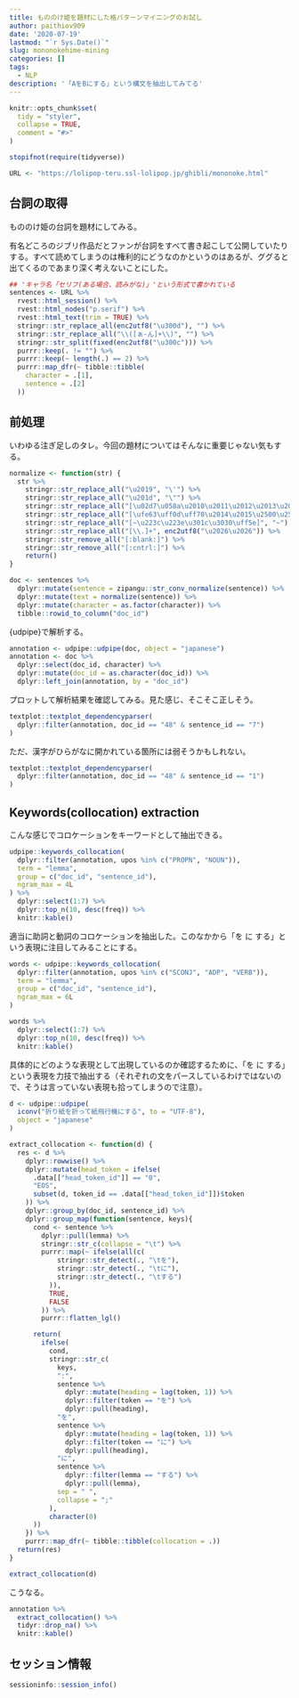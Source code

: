 ```yaml
---
title: もののけ姫を題材にした格パターンマイニングのお試し
author: paithiov909
date: '2020-07-19'
lastmod: "`r Sys.Date()`"
slug: mononokehime-mining
categories: []
tags:
  - NLP
description: '「AをBにする」という構文を抽出してみてる'
---
```


```r
knitr::opts_chunk$set(
  tidy = "styler",
  collapse = TRUE,
  comment = "#>"
)

stopifnot(require(tidyverse))

URL <- "https://lolipop-teru.ssl-lolipop.jp/ghibli/mononoke.html"
```

## 台詞の取得

もののけ姫の台詞を題材にしてみる。

有名どころのジブリ作品だとファンが台詞をすべて書き起こして公開していたりする。すべて読めてしまうのは権利的にどうなのかというのはあるが、ググると出てくるのであまり深く考えないことにした。

```r
## 'キャラ名「セリフ(ある場合、読みがな)」'という形式で書かれている
sentences <- URL %>%
  rvest::html_session() %>%
  rvest::html_nodes("p.serif") %>%
  rvest::html_text(trim = TRUE) %>%
  stringr::str_replace_all(enc2utf8("\u300d"), "") %>%
  stringr::str_replace_all("\\([ぁ-ん]+\\)", "") %>%
  stringr::str_split(fixed(enc2utf8("\u300c"))) %>%
  purrr::keep(. != "") %>%
  purrr::keep(~ length(.) == 2) %>%
  purrr::map_dfr(~ tibble::tibble(
    character = .[1],
    sentence = .[2]
  ))
```

## 前処理

いわゆる注ぎ足しのタレ。今回の題材についてはそんなに重要じゃない気もする。

```r
normalize <- function(str) {
  str %>%
    stringr::str_replace_all("\u2019", "\'") %>%
    stringr::str_replace_all("\u201d", "\"") %>%
    stringr::str_replace_all("[\u02d7\u058a\u2010\u2011\u2012\u2013\u2043\u207b\u208b\u2212]", "-") %>%
    stringr::str_replace_all("[\ufe63\uff0d\uff70\u2014\u2015\u2500\u2501\u30fc]", enc2utf8("\u30fc")) %>%
    stringr::str_replace_all("[~\u223c\u223e\u301c\u3030\uff5e]", "~") %>%
    stringr::str_replace_all("[\\.]+", enc2utf8("\u2026\u2026")) %>%
    stringr::str_remove_all("[:blank:]") %>%
    stringr::str_remove_all("[:cntrl:]") %>%
    return()
}

doc <- sentences %>%
  dplyr::mutate(sentence = zipangu::str_conv_normalize(sentence)) %>%
  dplyr::mutate(text = normalize(sentence)) %>%
  dplyr::mutate(character = as.factor(character)) %>%
  tibble::rowid_to_column("doc_id")
```

{udpipe}で解析する。

```r
annotation <- udpipe::udpipe(doc, object = "japanese")
annotation <- doc %>%
  dplyr::select(doc_id, character) %>%
  dplyr::mutate(doc_id = as.character(doc_id)) %>%
  dplyr::left_join(annotation, by = "doc_id")
```

プロットして解析結果を確認してみる。見た感じ、そこそこ正しそう。

```r
textplot::textplot_dependencyparser(
  dplyr::filter(annotation, doc_id == "48" & sentence_id == "7")
)
```

ただ、漢字がひらがなに開かれている箇所には弱そうかもしれない。

```r
textplot::textplot_dependencyparser(
  dplyr::filter(annotation, doc_id == "48" & sentence_id == "1")
)
```

## Keywords(collocation) extraction

こんな感じでコロケーションをキーワードとして抽出できる。

```r
udpipe::keywords_collocation(
  dplyr::filter(annotation, upos %in% c("PROPN", "NOUN")),
  term = "lemma",
  group = c("doc_id", "sentence_id"),
  ngram_max = 4L
) %>%
  dplyr::select(1:7) %>%
  dplyr::top_n(10, desc(freq)) %>%
  knitr::kable()
```

適当に助詞と動詞のコロケーションを抽出した。このなかから「を に する」という表現に注目してみることにする。

```r
words <- udpipe::keywords_collocation(
  dplyr::filter(annotation, upos %in% c("SCONJ", "ADP", "VERB")),
  term = "lemma",
  group = c("doc_id", "sentence_id"),
  ngram_max = 6L
)

words %>%
  dplyr::select(1:7) %>%
  dplyr::top_n(10, desc(freq)) %>%
  knitr::kable()
```

具体的にどのような表現として出現しているのか確認するために、「を に する」という表現を力技で抽出する（それぞれの文をパースしているわけではないので、そうは言っていない表現も拾ってしまうので注意）。

```r
d <- udpipe::udpipe(
  iconv("折り紙を折って紙飛行機にする", to = "UTF-8"),
  object = "japanese"
)

extract_collocation <- function(d) {
  res <- d %>%
    dplyr::rowwise() %>%
    dplyr::mutate(head_token = ifelse(
      .data[["head_token_id"]] == "0",
      "EOS",
      subset(d, token_id == .data[["head_token_id"]])$token
    )) %>%
    dplyr::group_by(doc_id, sentence_id) %>%
    dplyr::group_map(function(sentence, keys){
      cond <- sentence %>%
        dplyr::pull(lemma) %>%
        stringr::str_c(collapse = "\t") %>%
        purrr::map(~ ifelse(all(c(
            stringr::str_detect(., "\tを"),
            stringr::str_detect(., "\tに"),
            stringr::str_detect(., "\tする")
          )),
          TRUE,
          FALSE
        )) %>%
        purrr::flatten_lgl()

      return(
        ifelse(
          cond,
          stringr::str_c(
            keys,
            ":",
            sentence %>%
              dplyr::mutate(heading = lag(token, 1)) %>%
              dplyr::filter(token == "を") %>%
              dplyr::pull(heading),
            "を",
            sentence %>%
              dplyr::mutate(heading = lag(token, 1)) %>%
              dplyr::filter(token == "に") %>%
              dplyr::pull(heading),
            "に",
            sentence %>%
              dplyr::filter(lemma == "する") %>%
              dplyr::pull(lemma),
            sep = " ",
            collapse = ";"
          ),
          character(0)
      ))
    }) %>%
    purrr::map_dfr(~ tibble::tibble(collocation = .))
  return(res)
}

extract_collocation(d)
```

こうなる。

```r
annotation %>%
  extract_collocation() %>%
  tidyr::drop_na() %>%
  knitr::kable()
```

## セッション情報

```r
sessioninfo::session_info()
```

